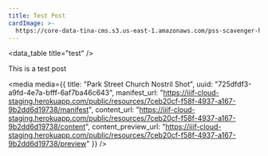 ```yaml
---
title: Test Post
cardImage: >-
  https://core-data-tina-cms.s3.us-east-1.amazonaws.com/pss-scavenger-hunt/20240727_141437.jpg
---
```


<data_table title="test" />

This is a test post

<media
  media={{
    title: "Park Street Church Nostril Shot",
    uuid: "725dfdf3-a9fd-4e7a-bfff-6af7ba46c643",
    manifest_url:
      "https://iiif-cloud-staging.herokuapp.com/public/resources/7ceb20cf-f58f-4937-a167-9b2dd6d19738/manifest",
    content_url:
      "https://iiif-cloud-staging.herokuapp.com/public/resources/7ceb20cf-f58f-4937-a167-9b2dd6d19738/content",
    content_preview_url:
      "https://iiif-cloud-staging.herokuapp.com/public/resources/7ceb20cf-f58f-4937-a167-9b2dd6d19738/preview"
  }}
/>
